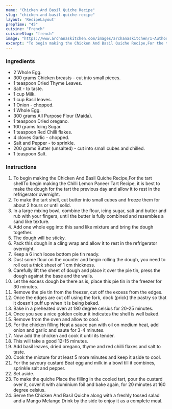 ---
name: "Chicken And Basil Quiche Recipe"
slug: "chicken-and-basil-quiche-recipe"
layout: 'RecipeLayout'
prepTime: "45"
cuisine: "French"
cuisineSlug: "french"
image: "https://www.archanaskitchen.com/images/archanaskitchen/1-Author/sibyl_sunitha/Chicken_And_Basil_Quiche_Recipe_.jpg"
excerpt: "To begin making the Chicken And Basil Quiche Recipe,For the tart shellTo begin making the Chilli Lemon Paneer Tart Recipe, it is best to make the dough for the tart the previous day and allow it to rest in the refrigerator overnight"
---

### Ingredients

- 2 Whole Egg.
- 300 grams Chicken breasts - cut into small pieces.
- 1 teaspoon Dried Thyme Leaves.
- Salt - to taste.
- 1 cup Milk.
- 1 cup Basil leaves.
- 1 Onion - chopped.
- 1 Whole Egg.
- 300 grams All Purpose Flour (Maida).
- 1 teaspoon Dried oregano.
- 100 grams Icing Sugar.
- 1 teaspoon Red Chilli flakes.
- 4 cloves Garlic - chopped.
- Salt and Pepper - to sprinkle.
- 200 grams Butter (unsalted) - cut into small cubes and chilled.
- 1 teaspoon Salt.

### Instructions

1. To begin making the Chicken And Basil Quiche Recipe,For the tart shellTo begin making the Chilli Lemon Paneer Tart Recipe, it is best to make the dough for the tart the previous day and allow it to rest in the refrigerator overnight.
1. To make the tart shell, cut butter into small cubes and freeze them for about 2 hours or until solid.
1. In a large mixing bowl, combine the flour, icing sugar, salt and butter and rub with your fingers, until the butter is fully combined and resembles a sand like texture.
1. Add one whole egg into this sand like mixture and bring the dough together.
1. The dough will be sticky.
1. Pack this dough in a cling wrap and  allow it to rest in the refrigerator overnight.
1. Keep a 6 inch loose bottom pie tin ready.
1. Dust some flour on the counter and begin rolling the dough, you need to roll out a thick sheet of 1 cm thickness.
1. Carefully lift the sheet of dough and place it over the pie tin, press the dough against the base and the walls.
1. Let the excess dough be there as is, place this pie tin in the freezer for 30 minutes.
1. Remove the pie tin from the freezer, cut off the excess from the edges.
1.  Once the edges are cut off using the fork, dock (prick) the pastry so that it doesn't puff up when it is being baked.
1. Bake in a preheated oven at 180 degree celsius for 20-25 minutes.
1. Once you see a nice golden colour it indicates the shell is well baked.
1. Remove from the oven and allow to cool.
1. For the chicken filling Heat a sauce pan with oil on medium heat, add onion and garlic and saute for 3-4 minutes.
1. Now add the chicken and cook it until its tender.
1. This will take a good 12-15 minutes.
1. Add basil leaves, dried oregano, thyme and red chilli flaxes and salt to taste.
1. Cook the mixture for at least 5 more minutes and keep it aside to cool.
1. For the savoury custard Beat egg and milk in a bowl till it combines, sprinkle salt and pepper.
1. Set aside.
1. To make the quiche Place the filling in the cooled tart, pour the custard over it, cover it with aluminium foil and bake again, for 20 minutes at 160 degree celsius.
1. Serve the Chicken And Basil Quiche along with a freshly tossed salad and a Mango Melange Drink by the side to enjoy it as a complete meal.
